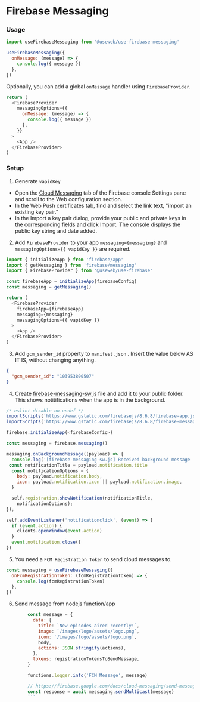 # Firebase Messaging

### Usage

```js
import useFirebaseMessaging from '@useweb/use-firebase-messaging'

useFirebaseMessaging({
  onMessage: (message) => {
    console.log({ message })
  },
})
```

Optionally, you can add a global `onMessage` handler using `FirebaseProvider`.

```js
return (
  <FirebaseProvider
    messagingOptions={{
      onMessage: (message) => {
        console.log({ message })
      },
    }}
  >
    <App />
  </FirebaseProvider>
)
```

### Setup

1. Generate `vapidKey`

- Open the [Cloud Messaging](https://console.firebase.google.com/project/_/settings/cloudmessaging) tab of the Firebase console Settings pane and scroll to the Web configuration section.
- In the Web Push certificates tab, find and select the link text, "import an existing key pair."
- In the Import a key pair dialog, provide your public and private keys in the corresponding fields and click Import. The console displays the public key string and date added.

2. Add `FirebaseProvider` to your app `messaging={messaging}` and `messagingOptions={{ vapidKey }}` are required.

```js
import { initializeApp } from 'firebase/app'
import { getMessaging } from 'firebase/messaging'
import { FirebaseProvider } from '@useweb/use-firebase'

const firebaseApp = initializeApp(firebaseConfig)
const messaging = getMessaging()

return (
  <FirebaseProvider
    firebaseApp={firebaseApp}
    messaging={messaging}
    messagingOptions={{ vapidKey }}
  >
    <App />
  </FirebaseProvider>
)
```

3. Add `gcm_sender_id` property to `manifest.json` . Insert the value below AS IT IS, without changing anything.

```json
{
  "gcm_sender_id": "103953800507"
}
```

4. Create [firebase-messaging-sw.js](https://firebase.google.com/docs/cloud-messaging/js/receive#web-v9_2)
   file and add it to your public folder. This shows notitifications when the app is in the background.

```js
/* eslint-disable no-undef */
importScripts('https://www.gstatic.com/firebasejs/8.6.8/firebase-app.js');
importScripts('https://www.gstatic.com/firebasejs/8.6.8/firebase-messaging.js');

firebase.initializeApp(<firebaseConfig>)

const messaging = firebase.messaging()

messaging.onBackgroundMessage((payload) => {
  console.log('[firebase-messaging-sw.js] Received background message ', payload)
 const notificationTitle = payload.notification.title
  const notificationOptions = {
    body: payload.notification.body,
    icon: payload.notification.icon || payload.notification.image,
  }

  self.registration.showNotification(notificationTitle,
    notificationOptions);
});

self.addEventListener('notificationclick', (event) => {
  if (event.action) {
    clients.openWindow(event.action)
  }
  event.notification.close()
})

```

5. You need a `FCM Registration Token` to send cloud messages to.

```js
const messaging = useFirebaseMessaging({
  onFcmRegistrationToken: (fcmRegistrationToken) => {
    console.log(fcmRegistrationToken)
  },
})
```

6. Send message from nodejs function/app

````js
        const message = {
          data: {
            title: `New episodes aired recently!`,
            image: `/images/logo/assets/logo.png`,
            icon: `/images/logo/assets/logo.png`,
            body,
            actions: JSON.stringify(actions),
          },
          tokens: registrationTokensToSendMessage,
        }

        functions.logger.info('FCM Message', message)

        // https://firebase.google.com/docs/cloud-messaging/send-message#send-messages-to-multiple-devices
        const response = await messaging.sendMulticast(message)
        ```
````
